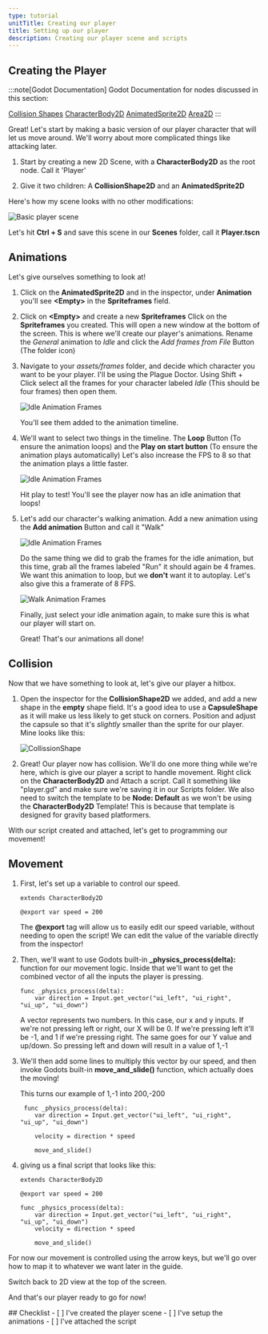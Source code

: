 ```yaml
---
type: tutorial
unitTitle: Creating our player
title: Setting up our player
description: Creating our player scene and scripts
---
```



## Creating the Player

:::note[Godot Documentation]
Godot Documentation for nodes discussed in this section: 

[Collision Shapes](https://docs.godotengine.org/en/stable/tutorials/physics/collision_shapes_2d.html) [CharacterBody2D](https://docs.godotengine.org/en/stable/classes/class_characterbody2d.html) [AnimatedSprite2D](https://docs.godotengine.org/en/stable/classes/class_animatedsprite2d.html) [Area2D](https://docs.godotengine.org/en/stable/classes/class_area2d.html)
:::


Great! Let's start by making a basic version of our player character that will let us move around. We'll worry about more complicated things like attacking later.


<Steps>

1. Start by creating a new 2D Scene, with a **CharacterBody2D** as the root node. Call it 'Player'

2. Give it two children:
    A **CollisionShape2D** and an **AnimatedSprite2D**

</Steps>

Here's how my scene looks with no other modifications:

![Basic player scene](/src/assets/godot/dungeonCrawler/playerscenebasic.png)

Let's hit **Ctrl + S** and save this scene in our **Scenes** folder, call it **Player.tscn**

## Animations

Let's give ourselves something to look at! 
<Steps>
1. Click on the **AnimatedSprite2D** and in the inspector, under **Animation** you'll see **\<Empty>** in the **Spriteframes** field.

2. Click on **\<Empty>** and create a new **Spriteframes** Click on the **Spriteframes** you created. This will open a new window at the bottom of the screen.
    This is where we'll create our player's animations. Rename the *General* animation to *Idle* and click the *Add frames from File* Button (The folder icon)

3. Navigate to your *assets/frames* folder, and decide which character you want to be your player. I'll be using the Plague Doctor. Using Shift + Click select all the frames for your character labeled *Idle* (This should be four frames) then open them.

    ![Idle Animation Frames](/src/assets/godot/dungeonCrawler/idleanim.png)

    You'll see them added to the animation timeline. 

4. We'll want to select two things in the timeline. The **Loop** Button (To ensure the animation loops) and the **Play on start button** (To ensure the animation plays automatically)
    Let's also increase the FPS to 8 so that the animation plays a little faster. 

    ![Idle Animation Frames](/src/assets/godot/dungeonCrawler/autoloop.png)

    Hit play to test! You'll see the player now has an idle animation that loops!

5. Let's add our character's walking animation. Add a new animation using the **Add animation** Button and call it "Walk"

    ![Idle Animation Frames](/src/assets/godot/dungeonCrawler/addanim.png)

    Do the same thing we did to grab the frames for the idle animation, but this time, grab all the frames labeled "Run" it should again be 4 frames. We want this animation to loop, but we **don't** want it to autoplay. Let's also give this a framerate of 8 FPS.

    ![Walk Animation Frames](/src/assets/godot/dungeonCrawler/walkanim.png)

    Finally, just select your idle animation again, to make sure this is what our player will start on.

    Great! That's our animations all done!
</Steps>

## Collision

Now that we have something to look at, let's give our player a hitbox. 
<Steps>
1. Open the inspector for the **CollisionShape2D** we added, and add a new shape in the **empty** shape field.
    It's a good idea to use a **CapsuleShape** as it will make us less likely to get stuck on corners. Position and adjust the capsule so that it's *slightly* smaller than the sprite for our player.
    Mine looks like this:

    ![CollissionShape](/src/assets/godot/dungeonCrawler/collshapeimg.png)

2. Great! Our player now has collision. We'll do one more thing while we're here, which is give our player a script to handle movement. Right click on the **CharacterBody2D** and Attach a script. Call it something like "player.gd" and make sure we're saving it in our Scripts folder.
 We also need to switch the template to be **Node: Default** as we won't be using the **CharacterBody2D** Template! This is because that template is designed for gravity based platformers.
</Steps>

With our script created and attached, let's get to programming our movement!

## Movement

<Steps>

1. First, let's set up a variable to control our speed.

    ```gdscript
    extends CharacterBody2D

    @export var speed = 200
    ```

    The **\@export** tag will allow us to easily edit our speed variable, without needing to open the script! We can edit the value of the variable directly from the inspector!

2. Then, we'll want to use Godots built-in **_physics_process(delta):** function for our movement logic. Inside that we'll want to get the combined vector of all the inputs the player is pressing.

    ```gdscript
    func _physics_process(delta):
        var direction = Input.get_vector("ui_left", "ui_right", "ui_up", "ui_down")
    ```

    A vector represents two numbers. In this case, our x and y inputs. If we're not pressing left or right, our X will be 0. If we're pressing left it'll be -1, and 1 if we're pressing right.
    The same goes for our Y value and up/down. So pressing left and down will result in a value of 1,-1

3. We'll then add some lines to multiply this vector by our speed, and then invoke Godots built-in **move_and_slide()** function, which actually does the moving!

    This turns our example of 1,-1 into 200,-200

    ```gdscript
     func _physics_process(delta):
        var direction = Input.get_vector("ui_left", "ui_right", "ui_up", "ui_down")

        velocity = direction * speed

        move_and_slide()
    ```

4. giving us a final script that looks like this:

    ```gdscript
    extends CharacterBody2D

    @export var speed = 200

    func _physics_process(delta):
        var direction = Input.get_vector("ui_left", "ui_right", "ui_up", "ui_down")
        velocity = direction * speed

        move_and_slide()
    ```
</Steps>    
For now our movement is controlled using the arrow keys, but we'll go over how to map it to whatever we want later in the guide.

Switch back to 2D view at the top of the screen.

And that's our player ready to go for now!

<Box>
## Checklist
<Checklist>
- [ ] I've created the player scene
- [ ] I've setup the animations
- [ ] I've attached the script
</Checklist>
</Box>
